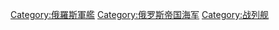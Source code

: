 [[Category:俄羅斯軍艦|Category:俄羅斯軍艦]]
[[Category:俄罗斯帝国海军|Category:俄罗斯帝国海军]]
[[Category:战列舰|Category:战列舰]]